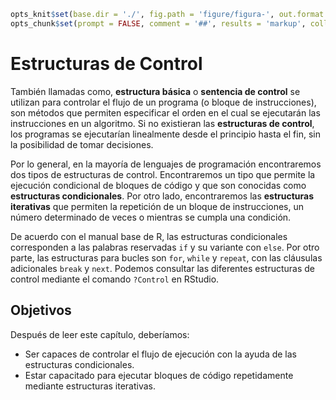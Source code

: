 ```r
opts_knit$set(base.dir = './', fig.path = 'figure/figura-', out.format = 'md', unnamed.chunk.label = "Ejemplo", upload.fun = imgur_upload, base.url = "https://rsanchezs.imgur.com/all/")
opts_chunk$set(prompt = FALSE, comment = '##', results = 'markup', collapse = TRUE, eval = TRUE, echo = TRUE, tidy = TRUE)
```




# Estructuras de Control

También llamadas como, __estructura básica__ o __sentencia de control__ se utilizan
para controlar el flujo de un programa (o bloque de instrucciones), son métodos que 
permiten especificar el orden en el cual se ejecutarán las instrucciones en un 
algoritmo. Si no existieran las __estructuras de control__, los programas se ejecutarían
linealmente desde el principio hasta el fin, sin la posibilidad de tomar decisiones.

Por lo general, en la mayoría de lenguajes de programación  encontraremos dos tipos de estructuras
de control. Encontraremos un tipo que permite la ejecución condicional de bloques de 
código y que son conocidas como __estructuras condicionales__. Por otro lado, 
encontraremos las __estructuras iterativas__ que permiten la repetición de un bloque
de instrucciones, un número determinado de veces o mientras se cumpla una condición.

De acuerdo con el manual base de R, las estructuras condicionales corresponden a 
las palabras reservadas `if` y su variante con `else`. Por otro parte, las estructuras 
para bucles son `for`, `while` y `repeat`, con las cláusulas adicionales `break` y `next`.
Podemos consultar las diferentes estructuras de control mediante el comando `?Control` en RStudio.

## Objetivos 

Después de leer este capítulo, deberíamos:

- Ser capaces de controlar el flujo de ejecución con la ayuda de las estructuras 
condicionales.
- Estar capacitado para ejecutar bloques de código repetidamente mediante estructuras
iterativas.